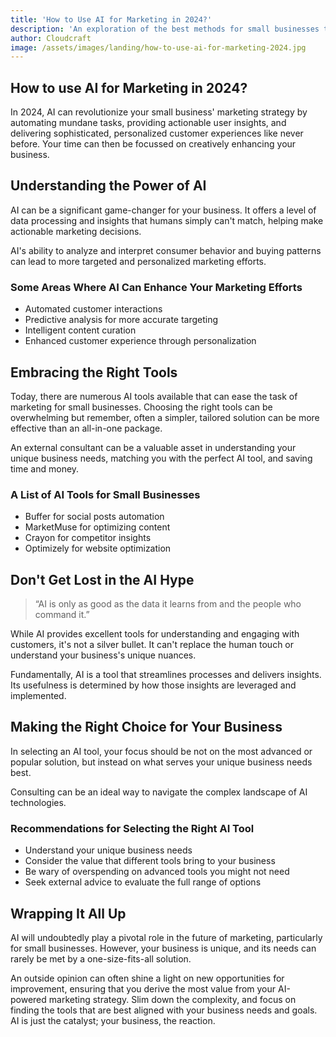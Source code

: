 ```yaml
---
title: 'How to Use AI for Marketing in 2024?'
description: 'An exploration of the best methods for small businesses to harness the power of AI for their marketing strategies in 2024.'
author: Cloudcraft
image: /assets/images/landing/how-to-use-ai-for-marketing-2024.jpg
---
```


## How to use AI for Marketing in 2024?

In 2024, AI can revolutionize your small business' marketing strategy by automating mundane tasks, providing actionable user insights, and delivering sophisticated, personalized customer experiences like never before. Your time can then be focussed on creatively enhancing your business.

<ServicesBlurb />

## Understanding the Power of AI 

AI can be a significant game-changer for your business. It offers a level of data processing and insights that humans simply can't match, helping make actionable marketing decisions.

AI's ability to analyze and interpret consumer behavior and buying patterns can lead to more targeted and personalized marketing efforts. 

### Some Areas Where AI Can Enhance Your Marketing Efforts 

 * Automated customer interactions
 * Predictive analysis for more accurate targeting
 * Intelligent content curation
 * Enhanced customer experience through personalization

## Embracing the Right Tools 

Today, there are numerous AI tools available that can ease the task of marketing for small businesses. Choosing the right tools can be overwhelming but remember, often a simpler, tailored solution can be more effective than an all-in-one package.

An external consultant can be a valuable asset in understanding your unique business needs, matching you with the perfect AI tool, and saving time and money.

### A List of AI Tools for Small Businesses

 * Buffer for social posts automation
 * MarketMuse for optimizing content
 * Crayon for competitor insights
 * Optimizely for website optimization

<GetStartedBlurb />

## Don't Get Lost in the AI Hype 

<blockquote>“AI is only as good as the data it learns from and the people who command it.”</blockquote>

While AI provides excellent tools for understanding and engaging with customers, it's not a silver bullet. It can't replace the human touch or understand your business's unique nuances.

Fundamentally, AI is a tool that streamlines processes and delivers insights. Its usefulness is determined by how those insights are leveraged and implemented.

## Making the Right Choice for Your Business 

In selecting an AI tool, your focus should be not on the most advanced or popular solution, but instead on what serves your unique business needs best. 

Consulting can be an ideal way to navigate the complex landscape of AI technologies.

### Recommendations for Selecting the Right AI Tool 

 * Understand your unique business needs
 * Consider the value that different tools bring to your business
 * Be wary of overspending on advanced tools you might not need
 * Seek external advice to evaluate the full range of options

## Wrapping It All Up 

AI will undoubtedly play a pivotal role in the future of marketing, particularly for small businesses. However, your business is unique, and its needs can rarely be met by a one-size-fits-all solution. 

An outside opinion can often shine a light on new opportunities for improvement, ensuring that you derive the most value from your AI-powered marketing strategy. Slim down the complexity, and focus on finding the tools that are best aligned with your business needs and goals. AI is just the catalyst; your business, the reaction.